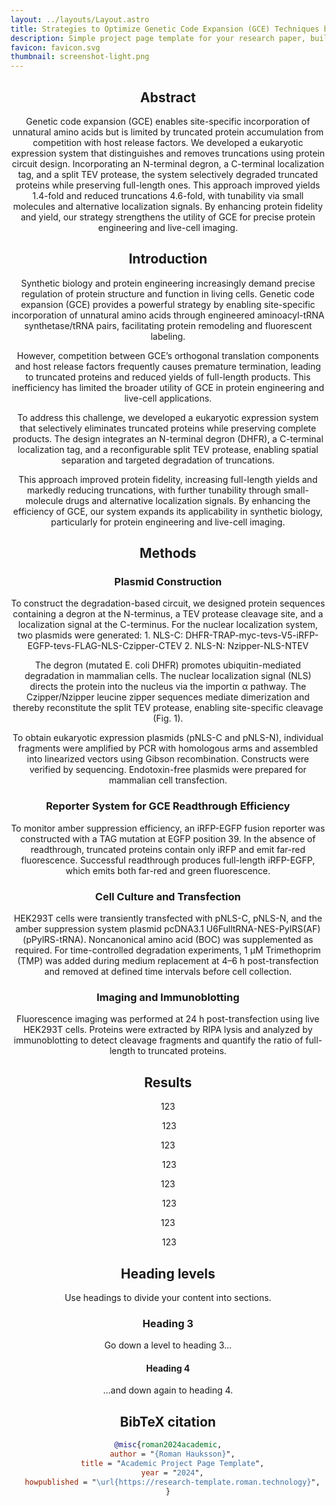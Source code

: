 ```yaml
---
layout: ../layouts/Layout.astro
title: Strategies to Optimize Genetic Code Expansion (GCE) Techniques by Reducing Truncated Protein Production
description: Simple project page template for your research paper, built with Astro and Tailwind CSS
favicon: favicon.svg
thumbnail: screenshot-light.png
---
```







<Header
  title={frontmatter.title}
  authors={[
    {
      name: "Yixin Chen",
      institution: "Wuhan University",
    },
    {
      name: "Linlin Li",
      url: "https://linlinbio.github.io",
      institution: "Wuhan University",
    },
    {
      name: "Miao Yu",
      institution: "Wuhan University",
      notes: ["*"],
    },
  ]}
  conference="Sep 2024 – Jun 2025"
  />


<HighlightedSection class="text-justify">

## Abstract

<section class="text-justify">
  Genetic code expansion (GCE) enables site-specific incorporation of unnatural amino acids but is limited by truncated protein accumulation from competition with host release factors. We developed a eukaryotic expression system that distinguishes and removes truncations using protein circuit design. Incorporating an N-terminal degron, a C-terminal localization tag, and a split TEV protease, the system selectively degraded truncated proteins while preserving full-length ones. This approach improved yields 1.4-fold and reduced truncations 4.6-fold, with tunability via small molecules and alternative localization signals. By enhancing protein fidelity and yield, our strategy strengthens the utility of GCE for precise protein engineering and live-cell imaging.
</section>

</HighlightedSection>


## Introduction

<section class="text-justify space-y-4">
  <p>
    Synthetic biology and protein engineering increasingly demand precise regulation of protein structure and function in living cells. Genetic code expansion (GCE) provides a powerful strategy by enabling site-specific incorporation of unnatural amino acids through engineered aminoacyl-tRNA synthetase/tRNA pairs, facilitating protein remodeling and fluorescent labeling.
  </p>
  <p>
    However, competition between GCE’s orthogonal translation components and host release factors frequently causes premature termination, leading to truncated proteins and reduced yields of full-length products. This inefficiency has limited the broader utility of GCE in protein engineering and live-cell applications.
  </p>
  <p>
    To address this challenge, we developed a eukaryotic expression system that selectively eliminates truncated proteins while preserving complete products. The design integrates an N-terminal degron (DHFR), a C-terminal localization tag, and a reconfigurable split TEV protease, enabling spatial separation and targeted degradation of truncations.
  </p>
  <p>
    This approach improved protein fidelity, increasing full-length yields and markedly reducing truncations, with further tunability through small-molecule drugs and alternative localization signals. By enhancing the efficiency of GCE, our system expands its applicability in synthetic biology, particularly for protein engineering and live-cell imaging.
  </p>
</section>

## Methods
### Plasmid Construction
<section class="text-justify">
  <p class="mb-4">
    To construct the degradation-based circuit, we designed protein sequences containing a degron at the N-terminus, a TEV protease cleavage site, and a localization signal at the C-terminus. For the nuclear localization system, two plasmids were generated:
    1. NLS-C: DHFR-TRAP-myc-tevs-V5-iRFP-EGFP-tevs-FLAG-NLS-Czipper-CTEV
    2. NLS-N: Nzipper-NLS-NTEV
  </p>
  <p class="mb-4">
    The degron (mutated E. coli DHFR) promotes ubiquitin-mediated degradation in mammalian cells. The nuclear localization signal (NLS) directs the protein into the nucleus via the importin α pathway. The Czipper/Nzipper leucine zipper sequences mediate dimerization and thereby reconstitute the split TEV protease, enabling site-specific cleavage (Fig. 1).
  </p>
  <p class="mb-4">
    To obtain eukaryotic expression plasmids (pNLS-C and pNLS-N), individual fragments were amplified by PCR with homologous arms and assembled into linearized vectors using Gibson recombination. Constructs were verified by sequencing. Endotoxin-free plasmids were prepared for mammalian cell transfection.
  </p>
</section>

### Reporter System for GCE Readthrough Efficiency

<section class="text-justify">
  To monitor amber suppression efficiency, an iRFP-EGFP fusion reporter was constructed with a TAG mutation at EGFP position 39. In the absence of readthrough, truncated proteins contain only iRFP and emit far-red fluorescence. Successful readthrough produces full-length iRFP-EGFP, which emits both far-red and green fluorescence.
</section>

### Cell Culture and Transfection

<section class="text-justify">
HEK293T cells were transiently transfected with pNLS-C, pNLS-N, and the amber suppression system plasmid pcDNA3.1 U6FulltRNA-NES-PylRS(AF) (pPylRS-tRNA). Noncanonical amino acid (BOC) was supplemented as required. For time-controlled degradation experiments, 1 μM Trimethoprim (TMP) was added during medium replacement at 4–6 h post-transfection and removed at defined time intervals before cell collection.
</section>

### Imaging and Immunoblotting

<section class="text-justify">
Fluorescence imaging was performed at 24 h post-transfection using live HEK293T cells. Proteins were extracted by RIPA lysis and analyzed by immunoblotting to detect cleavage fragments and quantify the ratio of full-length to truncated proteins.
</section>

## Results

<section class="text-justify">
  123
</section>

<Figure>
  <Image slot="figure" source={fig1} altText="123" />
  <span slot="caption">123</span>
</Figure>

<section class="text-justify">
  123
</section>

<Figure>
  <Image slot="figure" source={fig2} altText="123" />
  <span slot="caption">123</span>
</Figure>

<section class="text-justify">
  123
</section>

<Figure>
  <Image slot="figure" source={fig3} altText="123" />
  <span slot="caption">123</span>
</Figure>

<section class="text-justify">
  123
</section>

<Figure>
  <Image slot="figure" source={fig4} altText="123" />
  <span slot="caption">123</span>
</Figure>

## Heading levels

Use headings to divide your content into sections.

### Heading 3

Go down a level to heading 3...

#### Heading 4

...and down again to heading 4.

## BibTeX citation

```bibtex
@misc{roman2024academic,
  author = "{Roman Hauksson}",
  title = "Academic Project Page Template",
  year = "2024",
  howpublished = "\url{https://research-template.roman.technology}",
}
```